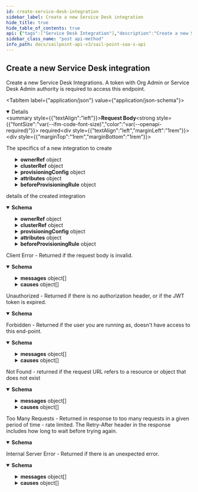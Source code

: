 ```yaml
---
id: create-service-desk-integration
sidebar_label: Create a new Service Desk integration
hide_title: true
hide_table_of_contents: true
api: {"tags":["Service Desk Integration"],"description":"Create a new Service Desk Integrations.  A token with Org Admin or Service Desk Admin authority is required to access this endpoint.","operationId":"createServiceDeskIntegration","requestBody":{"description":"The specifics of a new integration to create","content":{"application/json":{"schema":{"allOf":[{"type":"object","required":["name"],"properties":{"id":{"description":"System-generated unique ID of the Object","type":"string","example":"id12345","readOnly":true},"name":{"description":"Name of the Object","type":"string","example":"aName"},"created":{"description":"Creation date of the Object","type":"string","example":"2015-05-28T14:07:17Z","format":"date-time","readOnly":true},"modified":{"description":"Last modification date of the Object","type":"string","example":"2015-05-28T14:07:17Z","format":"date-time","readOnly":true}}},{"type":"object","description":"Specification of a Service Desk integration","required":["description","type","attributes"],"properties":{"description":{"description":"Description of the Service Desk integration","type":"string","example":"A very nice Service Desk integration"},"type":{"description":"Type of the Service Desk integration","type":"string","default":"ServiceNowSDIM"},"ownerRef":{"type":"object","properties":{"type":{"description":"DTO type","type":"string","enum":["ACCOUNT_CORRELATION_CONFIG","ACCESS_PROFILE","ACCESS_REQUEST_APPROVAL","ACCOUNT","APPLICATION","CAMPAIGN","CAMPAIGN_FILTER","CERTIFICATION","CLUSTER","CONNECTOR_SCHEMA","ENTITLEMENT","GOVERNANCE_GROUP","IDENTITY","IDENTITY_PROFILE","IDENTITY_REQUEST","LIFECYCLE_STATE","PASSWORD_POLICY","ROLE","RULE","SOD_POLICY","SOURCE","TAG_CATEGORY","TASK_RESULT","REPORT_RESULT","SOD_VIOLATION","ACCOUNT_ACTIVITY"],"example":"IDENTITY"},"id":{"type":"string","description":"ID of the object to which this reference applies","example":"2c91808568c529c60168cca6f90c1313"},"name":{"type":"string","description":"Human-readable display name of the object to which this reference applies","example":"William Wilson"}},"description":"Reference to the identity that is the owner of this Service Desk integration","default":{"type":"IDENTITY"}},"clusterRef":{"type":"object","properties":{"type":{"description":"DTO type","type":"string","enum":["ACCOUNT_CORRELATION_CONFIG","ACCESS_PROFILE","ACCESS_REQUEST_APPROVAL","ACCOUNT","APPLICATION","CAMPAIGN","CAMPAIGN_FILTER","CERTIFICATION","CLUSTER","CONNECTOR_SCHEMA","ENTITLEMENT","GOVERNANCE_GROUP","IDENTITY","IDENTITY_PROFILE","IDENTITY_REQUEST","LIFECYCLE_STATE","PASSWORD_POLICY","ROLE","RULE","SOD_POLICY","SOURCE","TAG_CATEGORY","TASK_RESULT","REPORT_RESULT","SOD_VIOLATION","ACCOUNT_ACTIVITY"],"example":"IDENTITY"},"id":{"type":"string","description":"ID of the object to which this reference applies","example":"2c91808568c529c60168cca6f90c1313"},"name":{"type":"string","description":"Human-readable display name of the object to which this reference applies","example":"William Wilson"}},"description":"Reference to the source cluster for this Service Desk integration","default":{"type":"CLUSTER"}},"cluster":{"description":"ID of the cluster for the Service Desk integration (replaced by clusterRef, retained for backward compatibility)","type":"string","example":"xyzzy999","deprecated":true},"managedSources":{"description":"Source IDs for the Service Desk integration (replaced by provisioningConfig.managedSResourceRefs, but retained here for backward compatibility)","type":"array","items":{"type":"string"},"deprecated":true},"provisioningConfig":{"description":"The 'provisioningConfig' property specifies the configuration used to provision integrations.","type":"object","properties":{"universalManager":{"description":"Specifies whether this configuration is used to manage provisioning requests for all sources from the org.  If true, no managedResourceRefs are allowed.","type":"boolean","readOnly":true},"managedResourceRefs":{"description":"References to sources for the Service Desk integration template.  May only be specified if universalManager is false.","type":"array","items":{"type":"object","properties":{"type":{"description":"DTO type","type":"string","enum":["ACCOUNT_CORRELATION_CONFIG","ACCESS_PROFILE","ACCESS_REQUEST_APPROVAL","ACCOUNT","APPLICATION","CAMPAIGN","CAMPAIGN_FILTER","CERTIFICATION","CLUSTER","CONNECTOR_SCHEMA","ENTITLEMENT","GOVERNANCE_GROUP","IDENTITY","IDENTITY_PROFILE","IDENTITY_REQUEST","LIFECYCLE_STATE","PASSWORD_POLICY","ROLE","RULE","SOD_POLICY","SOURCE","TAG_CATEGORY","TASK_RESULT","REPORT_RESULT","SOD_VIOLATION","ACCOUNT_ACTIVITY"],"example":"IDENTITY"},"id":{"type":"string","description":"ID of the object to which this reference applies","example":"2c91808568c529c60168cca6f90c1313"},"name":{"type":"string","description":"Human-readable display name of the object to which this reference applies","example":"William Wilson"}},"default":{"type":"SOURCE"}}},"planInitializerScript":{"description":"This is a reference to a plan initializer script.","type":"object","properties":{"source":{"description":"This is a Rule that allows provisioning instruction changes.","type":"string"}}}}},"attributes":{"description":"Attributes of the Service Desk integration.  Validation constraints enforced by the implementation.","type":"object","additionalProperties":true},"beforeProvisioningRule":{"type":"object","properties":{"type":{"description":"DTO type","type":"string","enum":["ACCOUNT_CORRELATION_CONFIG","ACCESS_PROFILE","ACCESS_REQUEST_APPROVAL","ACCOUNT","APPLICATION","CAMPAIGN","CAMPAIGN_FILTER","CERTIFICATION","CLUSTER","CONNECTOR_SCHEMA","ENTITLEMENT","GOVERNANCE_GROUP","IDENTITY","IDENTITY_PROFILE","IDENTITY_REQUEST","LIFECYCLE_STATE","PASSWORD_POLICY","ROLE","RULE","SOD_POLICY","SOURCE","TAG_CATEGORY","TASK_RESULT","REPORT_RESULT","SOD_VIOLATION","ACCOUNT_ACTIVITY"],"example":"IDENTITY"},"id":{"type":"string","description":"ID of the object to which this reference applies","example":"2c91808568c529c60168cca6f90c1313"},"name":{"type":"string","description":"Human-readable display name of the object to which this reference applies","example":"William Wilson"}},"description":"Reference to beforeProvisioningRule for this Service Desk integration","default":{"type":"RULE"}}}}]}}},"required":true},"responses":{"200":{"description":"details of the created integration","content":{"application/json":{"schema":{"allOf":[{"type":"object","required":["name"],"properties":{"id":{"description":"System-generated unique ID of the Object","type":"string","example":"id12345","readOnly":true},"name":{"description":"Name of the Object","type":"string","example":"aName"},"created":{"description":"Creation date of the Object","type":"string","example":"2015-05-28T14:07:17Z","format":"date-time","readOnly":true},"modified":{"description":"Last modification date of the Object","type":"string","example":"2015-05-28T14:07:17Z","format":"date-time","readOnly":true}}},{"type":"object","description":"Specification of a Service Desk integration","required":["description","type","attributes"],"properties":{"description":{"description":"Description of the Service Desk integration","type":"string","example":"A very nice Service Desk integration"},"type":{"description":"Type of the Service Desk integration","type":"string","default":"ServiceNowSDIM"},"ownerRef":{"type":"object","properties":{"type":{"description":"DTO type","type":"string","enum":["ACCOUNT_CORRELATION_CONFIG","ACCESS_PROFILE","ACCESS_REQUEST_APPROVAL","ACCOUNT","APPLICATION","CAMPAIGN","CAMPAIGN_FILTER","CERTIFICATION","CLUSTER","CONNECTOR_SCHEMA","ENTITLEMENT","GOVERNANCE_GROUP","IDENTITY","IDENTITY_PROFILE","IDENTITY_REQUEST","LIFECYCLE_STATE","PASSWORD_POLICY","ROLE","RULE","SOD_POLICY","SOURCE","TAG_CATEGORY","TASK_RESULT","REPORT_RESULT","SOD_VIOLATION","ACCOUNT_ACTIVITY"],"example":"IDENTITY"},"id":{"type":"string","description":"ID of the object to which this reference applies","example":"2c91808568c529c60168cca6f90c1313"},"name":{"type":"string","description":"Human-readable display name of the object to which this reference applies","example":"William Wilson"}},"description":"Reference to the identity that is the owner of this Service Desk integration","default":{"type":"IDENTITY"}},"clusterRef":{"type":"object","properties":{"type":{"description":"DTO type","type":"string","enum":["ACCOUNT_CORRELATION_CONFIG","ACCESS_PROFILE","ACCESS_REQUEST_APPROVAL","ACCOUNT","APPLICATION","CAMPAIGN","CAMPAIGN_FILTER","CERTIFICATION","CLUSTER","CONNECTOR_SCHEMA","ENTITLEMENT","GOVERNANCE_GROUP","IDENTITY","IDENTITY_PROFILE","IDENTITY_REQUEST","LIFECYCLE_STATE","PASSWORD_POLICY","ROLE","RULE","SOD_POLICY","SOURCE","TAG_CATEGORY","TASK_RESULT","REPORT_RESULT","SOD_VIOLATION","ACCOUNT_ACTIVITY"],"example":"IDENTITY"},"id":{"type":"string","description":"ID of the object to which this reference applies","example":"2c91808568c529c60168cca6f90c1313"},"name":{"type":"string","description":"Human-readable display name of the object to which this reference applies","example":"William Wilson"}},"description":"Reference to the source cluster for this Service Desk integration","default":{"type":"CLUSTER"}},"cluster":{"description":"ID of the cluster for the Service Desk integration (replaced by clusterRef, retained for backward compatibility)","type":"string","example":"xyzzy999","deprecated":true},"managedSources":{"description":"Source IDs for the Service Desk integration (replaced by provisioningConfig.managedSResourceRefs, but retained here for backward compatibility)","type":"array","items":{"type":"string"},"deprecated":true},"provisioningConfig":{"description":"The 'provisioningConfig' property specifies the configuration used to provision integrations.","type":"object","properties":{"universalManager":{"description":"Specifies whether this configuration is used to manage provisioning requests for all sources from the org.  If true, no managedResourceRefs are allowed.","type":"boolean","readOnly":true},"managedResourceRefs":{"description":"References to sources for the Service Desk integration template.  May only be specified if universalManager is false.","type":"array","items":{"type":"object","properties":{"type":{"description":"DTO type","type":"string","enum":["ACCOUNT_CORRELATION_CONFIG","ACCESS_PROFILE","ACCESS_REQUEST_APPROVAL","ACCOUNT","APPLICATION","CAMPAIGN","CAMPAIGN_FILTER","CERTIFICATION","CLUSTER","CONNECTOR_SCHEMA","ENTITLEMENT","GOVERNANCE_GROUP","IDENTITY","IDENTITY_PROFILE","IDENTITY_REQUEST","LIFECYCLE_STATE","PASSWORD_POLICY","ROLE","RULE","SOD_POLICY","SOURCE","TAG_CATEGORY","TASK_RESULT","REPORT_RESULT","SOD_VIOLATION","ACCOUNT_ACTIVITY"],"example":"IDENTITY"},"id":{"type":"string","description":"ID of the object to which this reference applies","example":"2c91808568c529c60168cca6f90c1313"},"name":{"type":"string","description":"Human-readable display name of the object to which this reference applies","example":"William Wilson"}},"default":{"type":"SOURCE"}}},"planInitializerScript":{"description":"This is a reference to a plan initializer script.","type":"object","properties":{"source":{"description":"This is a Rule that allows provisioning instruction changes.","type":"string"}}}}},"attributes":{"description":"Attributes of the Service Desk integration.  Validation constraints enforced by the implementation.","type":"object","additionalProperties":true},"beforeProvisioningRule":{"type":"object","properties":{"type":{"description":"DTO type","type":"string","enum":["ACCOUNT_CORRELATION_CONFIG","ACCESS_PROFILE","ACCESS_REQUEST_APPROVAL","ACCOUNT","APPLICATION","CAMPAIGN","CAMPAIGN_FILTER","CERTIFICATION","CLUSTER","CONNECTOR_SCHEMA","ENTITLEMENT","GOVERNANCE_GROUP","IDENTITY","IDENTITY_PROFILE","IDENTITY_REQUEST","LIFECYCLE_STATE","PASSWORD_POLICY","ROLE","RULE","SOD_POLICY","SOURCE","TAG_CATEGORY","TASK_RESULT","REPORT_RESULT","SOD_VIOLATION","ACCOUNT_ACTIVITY"],"example":"IDENTITY"},"id":{"type":"string","description":"ID of the object to which this reference applies","example":"2c91808568c529c60168cca6f90c1313"},"name":{"type":"string","description":"Human-readable display name of the object to which this reference applies","example":"William Wilson"}},"description":"Reference to beforeProvisioningRule for this Service Desk integration","default":{"type":"RULE"}}}}]}}}},"400":{"description":"Client Error - Returned if the request body is invalid.","content":{"application/json":{"schema":{"type":"object","properties":{"detailCode":{"type":"string","description":"Fine-grained error code providing more detail of the error.","example":"400.1 Bad Request Content"},"trackingId":{"type":"string","description":"Unique tracking id for the error.","example":"e7eab60924f64aa284175b9fa3309599"},"messages":{"type":"array","description":"Generic localized reason for error","items":{"type":"object","properties":{"locale":{"type":"string","description":"The locale for the message text, a BCP 47 language tag.","example":"en-US"},"localeOrigin":{"type":"string","enum":["DEFAULT","REQUEST"],"description":"An indicator of how the locale was selected. *DEFAULT* means the locale is the system default. *REQUEST* means the locale was selected from the request context (i.e., best match based on the *Accept-Language* header). Additional values may be added in the future without notice.","example":"DEFAULT"},"text":{"type":"string","description":"Actual text of the error message in the indicated locale.","example":"The request was syntactically correct but its content is semantically invalid."}}}},"causes":{"type":"array","description":"Plain-text descriptive reasons to provide additional detail to the text provided in the messages field","items":{"type":"object","properties":{"locale":{"type":"string","description":"The locale for the message text, a BCP 47 language tag.","example":"en-US"},"localeOrigin":{"type":"string","enum":["DEFAULT","REQUEST"],"description":"An indicator of how the locale was selected. *DEFAULT* means the locale is the system default. *REQUEST* means the locale was selected from the request context (i.e., best match based on the *Accept-Language* header). Additional values may be added in the future without notice.","example":"DEFAULT"},"text":{"type":"string","description":"Actual text of the error message in the indicated locale.","example":"The request was syntactically correct but its content is semantically invalid."}}}}}}}}},"401":{"description":"Unauthorized - Returned if there is no authorization header, or if the JWT token is expired.","content":{"application/json":{"schema":{"type":"object","properties":{"error":{"description":"A message describing the error","example":"JWT validation failed: JWT is expired"}}}}}},"403":{"description":"Forbidden - Returned if the user you are running as, doesn't have access to this end-point.","content":{"application/json":{"schema":{"type":"object","properties":{"detailCode":{"type":"string","description":"Fine-grained error code providing more detail of the error.","example":"400.1 Bad Request Content"},"trackingId":{"type":"string","description":"Unique tracking id for the error.","example":"e7eab60924f64aa284175b9fa3309599"},"messages":{"type":"array","description":"Generic localized reason for error","items":{"type":"object","properties":{"locale":{"type":"string","description":"The locale for the message text, a BCP 47 language tag.","example":"en-US"},"localeOrigin":{"type":"string","enum":["DEFAULT","REQUEST"],"description":"An indicator of how the locale was selected. *DEFAULT* means the locale is the system default. *REQUEST* means the locale was selected from the request context (i.e., best match based on the *Accept-Language* header). Additional values may be added in the future without notice.","example":"DEFAULT"},"text":{"type":"string","description":"Actual text of the error message in the indicated locale.","example":"The request was syntactically correct but its content is semantically invalid."}}}},"causes":{"type":"array","description":"Plain-text descriptive reasons to provide additional detail to the text provided in the messages field","items":{"type":"object","properties":{"locale":{"type":"string","description":"The locale for the message text, a BCP 47 language tag.","example":"en-US"},"localeOrigin":{"type":"string","enum":["DEFAULT","REQUEST"],"description":"An indicator of how the locale was selected. *DEFAULT* means the locale is the system default. *REQUEST* means the locale was selected from the request context (i.e., best match based on the *Accept-Language* header). Additional values may be added in the future without notice.","example":"DEFAULT"},"text":{"type":"string","description":"Actual text of the error message in the indicated locale.","example":"The request was syntactically correct but its content is semantically invalid."}}}}}},"examples":{"403":{"summary":"An example of a 403 response object","value":{"detailCode":"403 Forbidden","trackingId":"b21b1f7ce4da4d639f2c62a57171b427","messages":[{"locale":"en-US","localeOrigin":"DEFAULT","text":"The server understood the request but refuses to authorize it."}]}}}}}},"404":{"description":"Not Found - returned if the request URL refers to a resource or object that does not exist","content":{"application/json":{"schema":{"type":"object","properties":{"detailCode":{"type":"string","description":"Fine-grained error code providing more detail of the error.","example":"400.1 Bad Request Content"},"trackingId":{"type":"string","description":"Unique tracking id for the error.","example":"e7eab60924f64aa284175b9fa3309599"},"messages":{"type":"array","description":"Generic localized reason for error","items":{"type":"object","properties":{"locale":{"type":"string","description":"The locale for the message text, a BCP 47 language tag.","example":"en-US"},"localeOrigin":{"type":"string","enum":["DEFAULT","REQUEST"],"description":"An indicator of how the locale was selected. *DEFAULT* means the locale is the system default. *REQUEST* means the locale was selected from the request context (i.e., best match based on the *Accept-Language* header). Additional values may be added in the future without notice.","example":"DEFAULT"},"text":{"type":"string","description":"Actual text of the error message in the indicated locale.","example":"The request was syntactically correct but its content is semantically invalid."}}}},"causes":{"type":"array","description":"Plain-text descriptive reasons to provide additional detail to the text provided in the messages field","items":{"type":"object","properties":{"locale":{"type":"string","description":"The locale for the message text, a BCP 47 language tag.","example":"en-US"},"localeOrigin":{"type":"string","enum":["DEFAULT","REQUEST"],"description":"An indicator of how the locale was selected. *DEFAULT* means the locale is the system default. *REQUEST* means the locale was selected from the request context (i.e., best match based on the *Accept-Language* header). Additional values may be added in the future without notice.","example":"DEFAULT"},"text":{"type":"string","description":"Actual text of the error message in the indicated locale.","example":"The request was syntactically correct but its content is semantically invalid."}}}}}},"examples":{"404":{"summary":"An example of a 404 response object","value":{"detailCode":"404 Not found","trackingId":"b21b1f7ce4da4d639f2c62a57171b427","messages":[{"locale":"en-US","localeOrigin":"DEFAULT","text":"The server did not find a current representation for the target resource."}]}}}}}},"429":{"description":"Too Many Requests - Returned in response to too many requests in a given period of time - rate limited. The Retry-After header in the response includes how long to wait before trying again.","content":{"application/json":{"schema":{"type":"object","properties":{"message":{"description":"A message describing the error","example":" Rate Limit Exceeded "}}}}}},"500":{"description":"Internal Server Error - Returned if there is an unexpected error.","content":{"application/json":{"schema":{"type":"object","properties":{"detailCode":{"type":"string","description":"Fine-grained error code providing more detail of the error.","example":"400.1 Bad Request Content"},"trackingId":{"type":"string","description":"Unique tracking id for the error.","example":"e7eab60924f64aa284175b9fa3309599"},"messages":{"type":"array","description":"Generic localized reason for error","items":{"type":"object","properties":{"locale":{"type":"string","description":"The locale for the message text, a BCP 47 language tag.","example":"en-US"},"localeOrigin":{"type":"string","enum":["DEFAULT","REQUEST"],"description":"An indicator of how the locale was selected. *DEFAULT* means the locale is the system default. *REQUEST* means the locale was selected from the request context (i.e., best match based on the *Accept-Language* header). Additional values may be added in the future without notice.","example":"DEFAULT"},"text":{"type":"string","description":"Actual text of the error message in the indicated locale.","example":"The request was syntactically correct but its content is semantically invalid."}}}},"causes":{"type":"array","description":"Plain-text descriptive reasons to provide additional detail to the text provided in the messages field","items":{"type":"object","properties":{"locale":{"type":"string","description":"The locale for the message text, a BCP 47 language tag.","example":"en-US"},"localeOrigin":{"type":"string","enum":["DEFAULT","REQUEST"],"description":"An indicator of how the locale was selected. *DEFAULT* means the locale is the system default. *REQUEST* means the locale was selected from the request context (i.e., best match based on the *Accept-Language* header). Additional values may be added in the future without notice.","example":"DEFAULT"},"text":{"type":"string","description":"Actual text of the error message in the indicated locale.","example":"The request was syntactically correct but its content is semantically invalid."}}}}}},"examples":{"500":{"summary":"An example of a 500 response object","value":{"detailCode":"500.0 Internal Fault","trackingId":"b21b1f7ce4da4d639f2c62a57171b427","messages":[{"locale":"en-US","localeOrigin":"DEFAULT","text":"An internal fault occurred."}]}}}}}}},"security":[{"bearerAuth":["idn:service-desk-admin:write","idn:service-desk-integration:write"]}],"method":"post","path":"/service-desk-integrations","servers":[{"url":"https://{tenant}.api.identitynow.com/v3","description":"This is the production API server.","variables":{"tenant":{"default":"sailpoint","description":"This is the name of your tenant, typically your company's name."}}}],"securitySchemes":{"oauth2":{"type":"oauth2","description":"OAuth2 Bearer token (JWT). See [IdentityNow REST API Authentication](https://developer.sailpoint.com/docs/authentication.html) for more information.\n- Directions for generating a [personal access token](https://developer.sailpoint.com/docs/authentication.html#personal-access-tokens)\n- Directions using [client credentials flow](https://developer.sailpoint.com/docs/authentication.html#client-credentials-grant-flow)\n- Directions for using [authorization code flow](https://developer.sailpoint.com/docs/authentication.html#authorization-code-grant-flow)\n\nWhich authentication method should I choose?  See our [guide](https://developer.sailpoint.com/docs/authentication.html#which-oauth-2-0-grant-flow-should-i-use)\n\nLearn more about how to find your `tokenUrl` and `authorizationUrl` [in our docs](https://developer.sailpoint.com/docs/authentication.html#finding-your-tenant-s-oauth-details)\n","flows":{"clientCredentials":{"tokenUrl":"https://tenant.api.identitynow.com/oauth/token","scopes":{"sp:scopes:default":"default scope","sp:scopes:all":"access to all scopes"}},"authorizationCode":{"authorizationUrl":"https://tenant.identitynow.com/oauth/authorize","tokenUrl":"https://tenant.api.identitynow.com/oauth/token","scopes":{"sp:scopes:default":"default scope","sp:scopes:all":"access to all scopes"}}}}},"jsonRequestBodyExample":{"name":"aName","description":"A very nice Service Desk integration","type":"ServiceNowSDIM","ownerRef":{"type":"IDENTITY","id":"2c91808568c529c60168cca6f90c1313","name":"William Wilson"},"clusterRef":{"type":"IDENTITY","id":"2c91808568c529c60168cca6f90c1313","name":"William Wilson"},"provisioningConfig":{"managedResourceRefs":[{"type":"IDENTITY","id":"2c91808568c529c60168cca6f90c1313","name":"William Wilson"}],"planInitializerScript":{"source":"string"}},"attributes":{},"beforeProvisioningRule":{"type":"IDENTITY","id":"2c91808568c529c60168cca6f90c1313","name":"William Wilson"}},"info":{"contact":{"email":"developers@sailpoint.com","name":"Developer Relations","url":"https://developer.sailpoint.com/discuss"},"description":"These are the public APIs for SailPoint's SaaS services. We encourage you to join the SailPoint Developer Community forum at https://developer.sailpoint.com/discuss to connect with other developers using our APIs.","title":"SailPoint - SaaS API","version":"3.0.0"},"postman":{"name":"Create a new Service Desk integration","description":{"content":"Create a new Service Desk Integrations.  A token with Org Admin or Service Desk Admin authority is required to access this endpoint.","type":"text/plain"},"url":{"path":["service-desk-integrations"],"host":["{{baseUrl}}"],"query":[],"variable":[]},"header":[{"key":"Content-Type","value":"application/json"},{"key":"Accept","value":"application/json"}],"method":"POST","body":{"mode":"raw","raw":"\"\"","options":{"raw":{"language":"json"}}}}}
sidebar_class_name: "post api-method"
info_path: docs/sailpoint-api-v3/sail-point-saa-s-api
---
```



## Create a new Service Desk integration



Create a new Service Desk Integrations.  A token with Org Admin or Service Desk Admin authority is required to access this endpoint.

<MimeTabs><TabItem label={"application/json"} value={"application/json-schema"}><details style={{}} data-collapsed={false} open={true}><summary style={{"textAlign":"left"}}><strong>Request Body</strong><strong style={{"fontSize":"var(--ifm-code-font-size)","color":"var(--openapi-required)"}}> required</strong></summary><div style={{"textAlign":"left","marginLeft":"1rem"}}><div style={{"marginTop":"1rem","marginBottom":"1rem"}}>

The specifics of a new integration to create

</div></div><ul style={{"marginLeft":"1rem"}}><SchemaItem collapsible={false} name={"name"} required={true} schemaDescription={"Name of the Object"} schemaName={"string"} qualifierMessage={undefined} defaultValue={undefined}></SchemaItem><SchemaItem collapsible={false} name={"description"} required={true} schemaDescription={"Description of the Service Desk integration"} schemaName={"string"} qualifierMessage={undefined} defaultValue={undefined}></SchemaItem><SchemaItem collapsible={false} name={"type"} required={true} schemaDescription={"Type of the Service Desk integration"} schemaName={"string"} qualifierMessage={undefined} defaultValue={"ServiceNowSDIM"}></SchemaItem><SchemaItem collapsible={true} className={"schemaItem"}><details style={{}}><summary style={{}}><strong>ownerRef</strong><span style={{"opacity":"0.6"}}> object</span></summary><div style={{"marginLeft":"1rem"}}><div style={{"marginTop":".5rem","marginBottom":".5rem"}}>

Reference to the identity that is the owner of this Service Desk integration

</div><SchemaItem collapsible={false} name={"type"} required={false} schemaDescription={"DTO type"} schemaName={"string"} qualifierMessage={"**Possible values:** [`ACCOUNT_CORRELATION_CONFIG`, `ACCESS_PROFILE`, `ACCESS_REQUEST_APPROVAL`, `ACCOUNT`, `APPLICATION`, `CAMPAIGN`, `CAMPAIGN_FILTER`, `CERTIFICATION`, `CLUSTER`, `CONNECTOR_SCHEMA`, `ENTITLEMENT`, `GOVERNANCE_GROUP`, `IDENTITY`, `IDENTITY_PROFILE`, `IDENTITY_REQUEST`, `LIFECYCLE_STATE`, `PASSWORD_POLICY`, `ROLE`, `RULE`, `SOD_POLICY`, `SOURCE`, `TAG_CATEGORY`, `TASK_RESULT`, `REPORT_RESULT`, `SOD_VIOLATION`, `ACCOUNT_ACTIVITY`]"} defaultValue={undefined}></SchemaItem><SchemaItem collapsible={false} name={"id"} required={false} schemaDescription={"ID of the object to which this reference applies"} schemaName={"string"} qualifierMessage={undefined} defaultValue={undefined}></SchemaItem><SchemaItem collapsible={false} name={"name"} required={false} schemaDescription={"Human-readable display name of the object to which this reference applies"} schemaName={"string"} qualifierMessage={undefined} defaultValue={undefined}></SchemaItem></div></details></SchemaItem><SchemaItem collapsible={true} className={"schemaItem"}><details style={{}}><summary style={{}}><strong>clusterRef</strong><span style={{"opacity":"0.6"}}> object</span></summary><div style={{"marginLeft":"1rem"}}><div style={{"marginTop":".5rem","marginBottom":".5rem"}}>

Reference to the source cluster for this Service Desk integration

</div><SchemaItem collapsible={false} name={"type"} required={false} schemaDescription={"DTO type"} schemaName={"string"} qualifierMessage={"**Possible values:** [`ACCOUNT_CORRELATION_CONFIG`, `ACCESS_PROFILE`, `ACCESS_REQUEST_APPROVAL`, `ACCOUNT`, `APPLICATION`, `CAMPAIGN`, `CAMPAIGN_FILTER`, `CERTIFICATION`, `CLUSTER`, `CONNECTOR_SCHEMA`, `ENTITLEMENT`, `GOVERNANCE_GROUP`, `IDENTITY`, `IDENTITY_PROFILE`, `IDENTITY_REQUEST`, `LIFECYCLE_STATE`, `PASSWORD_POLICY`, `ROLE`, `RULE`, `SOD_POLICY`, `SOURCE`, `TAG_CATEGORY`, `TASK_RESULT`, `REPORT_RESULT`, `SOD_VIOLATION`, `ACCOUNT_ACTIVITY`]"} defaultValue={undefined}></SchemaItem><SchemaItem collapsible={false} name={"id"} required={false} schemaDescription={"ID of the object to which this reference applies"} schemaName={"string"} qualifierMessage={undefined} defaultValue={undefined}></SchemaItem><SchemaItem collapsible={false} name={"name"} required={false} schemaDescription={"Human-readable display name of the object to which this reference applies"} schemaName={"string"} qualifierMessage={undefined} defaultValue={undefined}></SchemaItem></div></details></SchemaItem><SchemaItem collapsible={false} name={"cluster"} required={false} schemaDescription={"ID of the cluster for the Service Desk integration (replaced by clusterRef, retained for backward compatibility)"} schemaName={"string"} qualifierMessage={undefined} defaultValue={undefined}></SchemaItem><SchemaItem collapsible={false} name={"managedSources"} required={false} schemaDescription={"Source IDs for the Service Desk integration (replaced by provisioningConfig.managedSResourceRefs, but retained here for backward compatibility)"} schemaName={"string[]"} qualifierMessage={undefined} defaultValue={undefined}></SchemaItem><SchemaItem collapsible={true} className={"schemaItem"}><details style={{}}><summary style={{}}><strong>provisioningConfig</strong><span style={{"opacity":"0.6"}}> object</span></summary><div style={{"marginLeft":"1rem"}}><div style={{"marginTop":".5rem","marginBottom":".5rem"}}>

The 'provisioningConfig' property specifies the configuration used to provision integrations.

</div><SchemaItem collapsible={true} className={"schemaItem"}><details style={{}}><summary style={{}}><strong>managedResourceRefs</strong><span style={{"opacity":"0.6"}}> object[]</span></summary><div style={{"marginLeft":"1rem"}}><div style={{"marginTop":".5rem","marginBottom":".5rem"}}>

References to sources for the Service Desk integration template.  May only be specified if universalManager is false.

</div><SchemaItem collapsible={false} name={"type"} required={false} schemaDescription={"DTO type"} schemaName={"string"} qualifierMessage={"**Possible values:** [`ACCOUNT_CORRELATION_CONFIG`, `ACCESS_PROFILE`, `ACCESS_REQUEST_APPROVAL`, `ACCOUNT`, `APPLICATION`, `CAMPAIGN`, `CAMPAIGN_FILTER`, `CERTIFICATION`, `CLUSTER`, `CONNECTOR_SCHEMA`, `ENTITLEMENT`, `GOVERNANCE_GROUP`, `IDENTITY`, `IDENTITY_PROFILE`, `IDENTITY_REQUEST`, `LIFECYCLE_STATE`, `PASSWORD_POLICY`, `ROLE`, `RULE`, `SOD_POLICY`, `SOURCE`, `TAG_CATEGORY`, `TASK_RESULT`, `REPORT_RESULT`, `SOD_VIOLATION`, `ACCOUNT_ACTIVITY`]"} defaultValue={undefined}></SchemaItem><SchemaItem collapsible={false} name={"id"} required={false} schemaDescription={"ID of the object to which this reference applies"} schemaName={"string"} qualifierMessage={undefined} defaultValue={undefined}></SchemaItem><SchemaItem collapsible={false} name={"name"} required={false} schemaDescription={"Human-readable display name of the object to which this reference applies"} schemaName={"string"} qualifierMessage={undefined} defaultValue={undefined}></SchemaItem></div></details></SchemaItem><SchemaItem collapsible={true} className={"schemaItem"}><details style={{}}><summary style={{}}><strong>planInitializerScript</strong><span style={{"opacity":"0.6"}}> object</span></summary><div style={{"marginLeft":"1rem"}}><div style={{"marginTop":".5rem","marginBottom":".5rem"}}>

This is a reference to a plan initializer script.

</div><SchemaItem collapsible={false} name={"source"} required={false} schemaDescription={"This is a Rule that allows provisioning instruction changes."} schemaName={"string"} qualifierMessage={undefined} defaultValue={undefined}></SchemaItem></div></details></SchemaItem></div></details></SchemaItem><SchemaItem collapsible={true} className={"schemaItem"}><details style={{}}><summary style={{}}><strong>attributes</strong><span style={{"opacity":"0.6"}}> object</span></summary><div style={{"marginLeft":"1rem"}}><div style={{"marginTop":".5rem","marginBottom":".5rem"}}>

Attributes of the Service Desk integration.  Validation constraints enforced by the implementation.

</div></div></details></SchemaItem><SchemaItem collapsible={true} className={"schemaItem"}><details style={{}}><summary style={{}}><strong>beforeProvisioningRule</strong><span style={{"opacity":"0.6"}}> object</span></summary><div style={{"marginLeft":"1rem"}}><div style={{"marginTop":".5rem","marginBottom":".5rem"}}>

Reference to beforeProvisioningRule for this Service Desk integration

</div><SchemaItem collapsible={false} name={"type"} required={false} schemaDescription={"DTO type"} schemaName={"string"} qualifierMessage={"**Possible values:** [`ACCOUNT_CORRELATION_CONFIG`, `ACCESS_PROFILE`, `ACCESS_REQUEST_APPROVAL`, `ACCOUNT`, `APPLICATION`, `CAMPAIGN`, `CAMPAIGN_FILTER`, `CERTIFICATION`, `CLUSTER`, `CONNECTOR_SCHEMA`, `ENTITLEMENT`, `GOVERNANCE_GROUP`, `IDENTITY`, `IDENTITY_PROFILE`, `IDENTITY_REQUEST`, `LIFECYCLE_STATE`, `PASSWORD_POLICY`, `ROLE`, `RULE`, `SOD_POLICY`, `SOURCE`, `TAG_CATEGORY`, `TASK_RESULT`, `REPORT_RESULT`, `SOD_VIOLATION`, `ACCOUNT_ACTIVITY`]"} defaultValue={undefined}></SchemaItem><SchemaItem collapsible={false} name={"id"} required={false} schemaDescription={"ID of the object to which this reference applies"} schemaName={"string"} qualifierMessage={undefined} defaultValue={undefined}></SchemaItem><SchemaItem collapsible={false} name={"name"} required={false} schemaDescription={"Human-readable display name of the object to which this reference applies"} schemaName={"string"} qualifierMessage={undefined} defaultValue={undefined}></SchemaItem></div></details></SchemaItem></ul></details></TabItem></MimeTabs><div><ApiTabs><TabItem label={"200"} value={"200"}><div>

details of the created integration

</div><div><MimeTabs groupId={"mime-type"}><TabItem label={"application/json"} value={"application/json"}><SchemaTabs groupId={"schema-tabs"}><TabTtem label={"Schema"} value={"Schema"}><details style={{}} data-collapsed={false} open={true}><summary style={{"textAlign":"left"}}><strong>Schema</strong></summary><div style={{"textAlign":"left","marginLeft":"1rem"}}></div><ul style={{"marginLeft":"1rem"}}><SchemaItem collapsible={false} name={"id"} required={false} schemaDescription={"System-generated unique ID of the Object"} schemaName={"string"} qualifierMessage={undefined} defaultValue={undefined}></SchemaItem><SchemaItem collapsible={false} name={"name"} required={false} schemaDescription={"Name of the Object"} schemaName={"string"} qualifierMessage={undefined} defaultValue={undefined}></SchemaItem><SchemaItem collapsible={false} name={"created"} required={false} schemaDescription={"Creation date of the Object"} schemaName={"date-time"} qualifierMessage={undefined} defaultValue={undefined}></SchemaItem><SchemaItem collapsible={false} name={"modified"} required={false} schemaDescription={"Last modification date of the Object"} schemaName={"date-time"} qualifierMessage={undefined} defaultValue={undefined}></SchemaItem><SchemaItem collapsible={false} name={"description"} required={false} schemaDescription={"Description of the Service Desk integration"} schemaName={"string"} qualifierMessage={undefined} defaultValue={undefined}></SchemaItem><SchemaItem collapsible={false} name={"type"} required={false} schemaDescription={"Type of the Service Desk integration"} schemaName={"string"} qualifierMessage={undefined} defaultValue={"ServiceNowSDIM"}></SchemaItem><SchemaItem collapsible={true} className={"schemaItem"}><details style={{}}><summary style={{}}><strong>ownerRef</strong><span style={{"opacity":"0.6"}}> object</span></summary><div style={{"marginLeft":"1rem"}}><div style={{"marginTop":".5rem","marginBottom":".5rem"}}>

Reference to the identity that is the owner of this Service Desk integration

</div><SchemaItem collapsible={false} name={"type"} required={false} schemaDescription={"DTO type"} schemaName={"string"} qualifierMessage={"**Possible values:** [`ACCOUNT_CORRELATION_CONFIG`, `ACCESS_PROFILE`, `ACCESS_REQUEST_APPROVAL`, `ACCOUNT`, `APPLICATION`, `CAMPAIGN`, `CAMPAIGN_FILTER`, `CERTIFICATION`, `CLUSTER`, `CONNECTOR_SCHEMA`, `ENTITLEMENT`, `GOVERNANCE_GROUP`, `IDENTITY`, `IDENTITY_PROFILE`, `IDENTITY_REQUEST`, `LIFECYCLE_STATE`, `PASSWORD_POLICY`, `ROLE`, `RULE`, `SOD_POLICY`, `SOURCE`, `TAG_CATEGORY`, `TASK_RESULT`, `REPORT_RESULT`, `SOD_VIOLATION`, `ACCOUNT_ACTIVITY`]"} defaultValue={undefined}></SchemaItem><SchemaItem collapsible={false} name={"id"} required={false} schemaDescription={"ID of the object to which this reference applies"} schemaName={"string"} qualifierMessage={undefined} defaultValue={undefined}></SchemaItem><SchemaItem collapsible={false} name={"name"} required={false} schemaDescription={"Human-readable display name of the object to which this reference applies"} schemaName={"string"} qualifierMessage={undefined} defaultValue={undefined}></SchemaItem></div></details></SchemaItem><SchemaItem collapsible={true} className={"schemaItem"}><details style={{}}><summary style={{}}><strong>clusterRef</strong><span style={{"opacity":"0.6"}}> object</span></summary><div style={{"marginLeft":"1rem"}}><div style={{"marginTop":".5rem","marginBottom":".5rem"}}>

Reference to the source cluster for this Service Desk integration

</div><SchemaItem collapsible={false} name={"type"} required={false} schemaDescription={"DTO type"} schemaName={"string"} qualifierMessage={"**Possible values:** [`ACCOUNT_CORRELATION_CONFIG`, `ACCESS_PROFILE`, `ACCESS_REQUEST_APPROVAL`, `ACCOUNT`, `APPLICATION`, `CAMPAIGN`, `CAMPAIGN_FILTER`, `CERTIFICATION`, `CLUSTER`, `CONNECTOR_SCHEMA`, `ENTITLEMENT`, `GOVERNANCE_GROUP`, `IDENTITY`, `IDENTITY_PROFILE`, `IDENTITY_REQUEST`, `LIFECYCLE_STATE`, `PASSWORD_POLICY`, `ROLE`, `RULE`, `SOD_POLICY`, `SOURCE`, `TAG_CATEGORY`, `TASK_RESULT`, `REPORT_RESULT`, `SOD_VIOLATION`, `ACCOUNT_ACTIVITY`]"} defaultValue={undefined}></SchemaItem><SchemaItem collapsible={false} name={"id"} required={false} schemaDescription={"ID of the object to which this reference applies"} schemaName={"string"} qualifierMessage={undefined} defaultValue={undefined}></SchemaItem><SchemaItem collapsible={false} name={"name"} required={false} schemaDescription={"Human-readable display name of the object to which this reference applies"} schemaName={"string"} qualifierMessage={undefined} defaultValue={undefined}></SchemaItem></div></details></SchemaItem><SchemaItem collapsible={false} name={"cluster"} required={false} schemaDescription={"ID of the cluster for the Service Desk integration (replaced by clusterRef, retained for backward compatibility)"} schemaName={"string"} qualifierMessage={undefined} defaultValue={undefined}></SchemaItem><SchemaItem collapsible={false} name={"managedSources"} required={false} schemaDescription={"Source IDs for the Service Desk integration (replaced by provisioningConfig.managedSResourceRefs, but retained here for backward compatibility)"} schemaName={"string[]"} qualifierMessage={undefined} defaultValue={undefined}></SchemaItem><SchemaItem collapsible={true} className={"schemaItem"}><details style={{}}><summary style={{}}><strong>provisioningConfig</strong><span style={{"opacity":"0.6"}}> object</span></summary><div style={{"marginLeft":"1rem"}}><div style={{"marginTop":".5rem","marginBottom":".5rem"}}>

The 'provisioningConfig' property specifies the configuration used to provision integrations.

</div><SchemaItem collapsible={false} name={"universalManager"} required={false} schemaDescription={"Specifies whether this configuration is used to manage provisioning requests for all sources from the org.  If true, no managedResourceRefs are allowed."} schemaName={"boolean"} qualifierMessage={undefined} defaultValue={undefined}></SchemaItem><SchemaItem collapsible={true} className={"schemaItem"}><details style={{}}><summary style={{}}><strong>managedResourceRefs</strong><span style={{"opacity":"0.6"}}> object[]</span></summary><div style={{"marginLeft":"1rem"}}><div style={{"marginTop":".5rem","marginBottom":".5rem"}}>

References to sources for the Service Desk integration template.  May only be specified if universalManager is false.

</div><SchemaItem collapsible={false} name={"type"} required={false} schemaDescription={"DTO type"} schemaName={"string"} qualifierMessage={"**Possible values:** [`ACCOUNT_CORRELATION_CONFIG`, `ACCESS_PROFILE`, `ACCESS_REQUEST_APPROVAL`, `ACCOUNT`, `APPLICATION`, `CAMPAIGN`, `CAMPAIGN_FILTER`, `CERTIFICATION`, `CLUSTER`, `CONNECTOR_SCHEMA`, `ENTITLEMENT`, `GOVERNANCE_GROUP`, `IDENTITY`, `IDENTITY_PROFILE`, `IDENTITY_REQUEST`, `LIFECYCLE_STATE`, `PASSWORD_POLICY`, `ROLE`, `RULE`, `SOD_POLICY`, `SOURCE`, `TAG_CATEGORY`, `TASK_RESULT`, `REPORT_RESULT`, `SOD_VIOLATION`, `ACCOUNT_ACTIVITY`]"} defaultValue={undefined}></SchemaItem><SchemaItem collapsible={false} name={"id"} required={false} schemaDescription={"ID of the object to which this reference applies"} schemaName={"string"} qualifierMessage={undefined} defaultValue={undefined}></SchemaItem><SchemaItem collapsible={false} name={"name"} required={false} schemaDescription={"Human-readable display name of the object to which this reference applies"} schemaName={"string"} qualifierMessage={undefined} defaultValue={undefined}></SchemaItem></div></details></SchemaItem><SchemaItem collapsible={true} className={"schemaItem"}><details style={{}}><summary style={{}}><strong>planInitializerScript</strong><span style={{"opacity":"0.6"}}> object</span></summary><div style={{"marginLeft":"1rem"}}><div style={{"marginTop":".5rem","marginBottom":".5rem"}}>

This is a reference to a plan initializer script.

</div><SchemaItem collapsible={false} name={"source"} required={false} schemaDescription={"This is a Rule that allows provisioning instruction changes."} schemaName={"string"} qualifierMessage={undefined} defaultValue={undefined}></SchemaItem></div></details></SchemaItem></div></details></SchemaItem><SchemaItem collapsible={true} className={"schemaItem"}><details style={{}}><summary style={{}}><strong>attributes</strong><span style={{"opacity":"0.6"}}> object</span></summary><div style={{"marginLeft":"1rem"}}><div style={{"marginTop":".5rem","marginBottom":".5rem"}}>

Attributes of the Service Desk integration.  Validation constraints enforced by the implementation.

</div></div></details></SchemaItem><SchemaItem collapsible={true} className={"schemaItem"}><details style={{}}><summary style={{}}><strong>beforeProvisioningRule</strong><span style={{"opacity":"0.6"}}> object</span></summary><div style={{"marginLeft":"1rem"}}><div style={{"marginTop":".5rem","marginBottom":".5rem"}}>

Reference to beforeProvisioningRule for this Service Desk integration

</div><SchemaItem collapsible={false} name={"type"} required={false} schemaDescription={"DTO type"} schemaName={"string"} qualifierMessage={"**Possible values:** [`ACCOUNT_CORRELATION_CONFIG`, `ACCESS_PROFILE`, `ACCESS_REQUEST_APPROVAL`, `ACCOUNT`, `APPLICATION`, `CAMPAIGN`, `CAMPAIGN_FILTER`, `CERTIFICATION`, `CLUSTER`, `CONNECTOR_SCHEMA`, `ENTITLEMENT`, `GOVERNANCE_GROUP`, `IDENTITY`, `IDENTITY_PROFILE`, `IDENTITY_REQUEST`, `LIFECYCLE_STATE`, `PASSWORD_POLICY`, `ROLE`, `RULE`, `SOD_POLICY`, `SOURCE`, `TAG_CATEGORY`, `TASK_RESULT`, `REPORT_RESULT`, `SOD_VIOLATION`, `ACCOUNT_ACTIVITY`]"} defaultValue={undefined}></SchemaItem><SchemaItem collapsible={false} name={"id"} required={false} schemaDescription={"ID of the object to which this reference applies"} schemaName={"string"} qualifierMessage={undefined} defaultValue={undefined}></SchemaItem><SchemaItem collapsible={false} name={"name"} required={false} schemaDescription={"Human-readable display name of the object to which this reference applies"} schemaName={"string"} qualifierMessage={undefined} defaultValue={undefined}></SchemaItem></div></details></SchemaItem></ul></details></TabTtem></SchemaTabs></TabItem></MimeTabs></div></TabItem><TabItem label={"400"} value={"400"}><div>

Client Error - Returned if the request body is invalid.

</div><div><MimeTabs groupId={"mime-type"}><TabItem label={"application/json"} value={"application/json"}><SchemaTabs groupId={"schema-tabs"}><TabTtem label={"Schema"} value={"Schema"}><details style={{}} data-collapsed={false} open={true}><summary style={{"textAlign":"left"}}><strong>Schema</strong></summary><div style={{"textAlign":"left","marginLeft":"1rem"}}></div><ul style={{"marginLeft":"1rem"}}><SchemaItem collapsible={false} name={"detailCode"} required={false} schemaDescription={"Fine-grained error code providing more detail of the error."} schemaName={"string"} qualifierMessage={undefined} defaultValue={undefined}></SchemaItem><SchemaItem collapsible={false} name={"trackingId"} required={false} schemaDescription={"Unique tracking id for the error."} schemaName={"string"} qualifierMessage={undefined} defaultValue={undefined}></SchemaItem><SchemaItem collapsible={true} className={"schemaItem"}><details style={{}}><summary style={{}}><strong>messages</strong><span style={{"opacity":"0.6"}}> object[]</span></summary><div style={{"marginLeft":"1rem"}}><div style={{"marginTop":".5rem","marginBottom":".5rem"}}>

Generic localized reason for error

</div><SchemaItem collapsible={false} name={"locale"} required={false} schemaDescription={"The locale for the message text, a BCP 47 language tag."} schemaName={"string"} qualifierMessage={undefined} defaultValue={undefined}></SchemaItem><SchemaItem collapsible={false} name={"localeOrigin"} required={false} schemaDescription={"An indicator of how the locale was selected. *DEFAULT* means the locale is the system default. *REQUEST* means the locale was selected from the request context (i.e., best match based on the *Accept-Language* header). Additional values may be added in the future without notice."} schemaName={"string"} qualifierMessage={"**Possible values:** [`DEFAULT`, `REQUEST`]"} defaultValue={undefined}></SchemaItem><SchemaItem collapsible={false} name={"text"} required={false} schemaDescription={"Actual text of the error message in the indicated locale."} schemaName={"string"} qualifierMessage={undefined} defaultValue={undefined}></SchemaItem></div></details></SchemaItem><SchemaItem collapsible={true} className={"schemaItem"}><details style={{}}><summary style={{}}><strong>causes</strong><span style={{"opacity":"0.6"}}> object[]</span></summary><div style={{"marginLeft":"1rem"}}><div style={{"marginTop":".5rem","marginBottom":".5rem"}}>

Plain-text descriptive reasons to provide additional detail to the text provided in the messages field

</div><SchemaItem collapsible={false} name={"locale"} required={false} schemaDescription={"The locale for the message text, a BCP 47 language tag."} schemaName={"string"} qualifierMessage={undefined} defaultValue={undefined}></SchemaItem><SchemaItem collapsible={false} name={"localeOrigin"} required={false} schemaDescription={"An indicator of how the locale was selected. *DEFAULT* means the locale is the system default. *REQUEST* means the locale was selected from the request context (i.e., best match based on the *Accept-Language* header). Additional values may be added in the future without notice."} schemaName={"string"} qualifierMessage={"**Possible values:** [`DEFAULT`, `REQUEST`]"} defaultValue={undefined}></SchemaItem><SchemaItem collapsible={false} name={"text"} required={false} schemaDescription={"Actual text of the error message in the indicated locale."} schemaName={"string"} qualifierMessage={undefined} defaultValue={undefined}></SchemaItem></div></details></SchemaItem></ul></details></TabTtem></SchemaTabs></TabItem></MimeTabs></div></TabItem><TabItem label={"401"} value={"401"}><div>

Unauthorized - Returned if there is no authorization header, or if the JWT token is expired.

</div><div><MimeTabs groupId={"mime-type"}><TabItem label={"application/json"} value={"application/json"}><SchemaTabs groupId={"schema-tabs"}><TabTtem label={"Schema"} value={"Schema"}><details style={{}} data-collapsed={false} open={true}><summary style={{"textAlign":"left"}}><strong>Schema</strong></summary><div style={{"textAlign":"left","marginLeft":"1rem"}}></div><ul style={{"marginLeft":"1rem"}}><SchemaItem collapsible={false} name={"error"} required={false} schemaDescription={"A message describing the error"} schemaName={""} qualifierMessage={undefined} defaultValue={undefined}></SchemaItem></ul></details></TabTtem></SchemaTabs></TabItem></MimeTabs></div></TabItem><TabItem label={"403"} value={"403"}><div>

Forbidden - Returned if the user you are running as, doesn't have access to this end-point.

</div><div><MimeTabs groupId={"mime-type"}><TabItem label={"application/json"} value={"application/json"}><SchemaTabs groupId={"schema-tabs"}><TabTtem label={"Schema"} value={"Schema"}><details style={{}} data-collapsed={false} open={true}><summary style={{"textAlign":"left"}}><strong>Schema</strong></summary><div style={{"textAlign":"left","marginLeft":"1rem"}}></div><ul style={{"marginLeft":"1rem"}}><SchemaItem collapsible={false} name={"detailCode"} required={false} schemaDescription={"Fine-grained error code providing more detail of the error."} schemaName={"string"} qualifierMessage={undefined} defaultValue={undefined}></SchemaItem><SchemaItem collapsible={false} name={"trackingId"} required={false} schemaDescription={"Unique tracking id for the error."} schemaName={"string"} qualifierMessage={undefined} defaultValue={undefined}></SchemaItem><SchemaItem collapsible={true} className={"schemaItem"}><details style={{}}><summary style={{}}><strong>messages</strong><span style={{"opacity":"0.6"}}> object[]</span></summary><div style={{"marginLeft":"1rem"}}><div style={{"marginTop":".5rem","marginBottom":".5rem"}}>

Generic localized reason for error

</div><SchemaItem collapsible={false} name={"locale"} required={false} schemaDescription={"The locale for the message text, a BCP 47 language tag."} schemaName={"string"} qualifierMessage={undefined} defaultValue={undefined}></SchemaItem><SchemaItem collapsible={false} name={"localeOrigin"} required={false} schemaDescription={"An indicator of how the locale was selected. *DEFAULT* means the locale is the system default. *REQUEST* means the locale was selected from the request context (i.e., best match based on the *Accept-Language* header). Additional values may be added in the future without notice."} schemaName={"string"} qualifierMessage={"**Possible values:** [`DEFAULT`, `REQUEST`]"} defaultValue={undefined}></SchemaItem><SchemaItem collapsible={false} name={"text"} required={false} schemaDescription={"Actual text of the error message in the indicated locale."} schemaName={"string"} qualifierMessage={undefined} defaultValue={undefined}></SchemaItem></div></details></SchemaItem><SchemaItem collapsible={true} className={"schemaItem"}><details style={{}}><summary style={{}}><strong>causes</strong><span style={{"opacity":"0.6"}}> object[]</span></summary><div style={{"marginLeft":"1rem"}}><div style={{"marginTop":".5rem","marginBottom":".5rem"}}>

Plain-text descriptive reasons to provide additional detail to the text provided in the messages field

</div><SchemaItem collapsible={false} name={"locale"} required={false} schemaDescription={"The locale for the message text, a BCP 47 language tag."} schemaName={"string"} qualifierMessage={undefined} defaultValue={undefined}></SchemaItem><SchemaItem collapsible={false} name={"localeOrigin"} required={false} schemaDescription={"An indicator of how the locale was selected. *DEFAULT* means the locale is the system default. *REQUEST* means the locale was selected from the request context (i.e., best match based on the *Accept-Language* header). Additional values may be added in the future without notice."} schemaName={"string"} qualifierMessage={"**Possible values:** [`DEFAULT`, `REQUEST`]"} defaultValue={undefined}></SchemaItem><SchemaItem collapsible={false} name={"text"} required={false} schemaDescription={"Actual text of the error message in the indicated locale."} schemaName={"string"} qualifierMessage={undefined} defaultValue={undefined}></SchemaItem></div></details></SchemaItem></ul></details></TabTtem><TabItem label={"403"} value={"403"}><ResponseSamples responseExample={"{\n  \"detailCode\": \"403 Forbidden\",\n  \"trackingId\": \"b21b1f7ce4da4d639f2c62a57171b427\",\n  \"messages\": [\n    {\n      \"locale\": \"en-US\",\n      \"localeOrigin\": \"DEFAULT\",\n      \"text\": \"The server understood the request but refuses to authorize it.\"\n    }\n  ]\n}"}></ResponseSamples></TabItem></SchemaTabs></TabItem></MimeTabs></div></TabItem><TabItem label={"404"} value={"404"}><div>

Not Found - returned if the request URL refers to a resource or object that does not exist

</div><div><MimeTabs groupId={"mime-type"}><TabItem label={"application/json"} value={"application/json"}><SchemaTabs groupId={"schema-tabs"}><TabTtem label={"Schema"} value={"Schema"}><details style={{}} data-collapsed={false} open={true}><summary style={{"textAlign":"left"}}><strong>Schema</strong></summary><div style={{"textAlign":"left","marginLeft":"1rem"}}></div><ul style={{"marginLeft":"1rem"}}><SchemaItem collapsible={false} name={"detailCode"} required={false} schemaDescription={"Fine-grained error code providing more detail of the error."} schemaName={"string"} qualifierMessage={undefined} defaultValue={undefined}></SchemaItem><SchemaItem collapsible={false} name={"trackingId"} required={false} schemaDescription={"Unique tracking id for the error."} schemaName={"string"} qualifierMessage={undefined} defaultValue={undefined}></SchemaItem><SchemaItem collapsible={true} className={"schemaItem"}><details style={{}}><summary style={{}}><strong>messages</strong><span style={{"opacity":"0.6"}}> object[]</span></summary><div style={{"marginLeft":"1rem"}}><div style={{"marginTop":".5rem","marginBottom":".5rem"}}>

Generic localized reason for error

</div><SchemaItem collapsible={false} name={"locale"} required={false} schemaDescription={"The locale for the message text, a BCP 47 language tag."} schemaName={"string"} qualifierMessage={undefined} defaultValue={undefined}></SchemaItem><SchemaItem collapsible={false} name={"localeOrigin"} required={false} schemaDescription={"An indicator of how the locale was selected. *DEFAULT* means the locale is the system default. *REQUEST* means the locale was selected from the request context (i.e., best match based on the *Accept-Language* header). Additional values may be added in the future without notice."} schemaName={"string"} qualifierMessage={"**Possible values:** [`DEFAULT`, `REQUEST`]"} defaultValue={undefined}></SchemaItem><SchemaItem collapsible={false} name={"text"} required={false} schemaDescription={"Actual text of the error message in the indicated locale."} schemaName={"string"} qualifierMessage={undefined} defaultValue={undefined}></SchemaItem></div></details></SchemaItem><SchemaItem collapsible={true} className={"schemaItem"}><details style={{}}><summary style={{}}><strong>causes</strong><span style={{"opacity":"0.6"}}> object[]</span></summary><div style={{"marginLeft":"1rem"}}><div style={{"marginTop":".5rem","marginBottom":".5rem"}}>

Plain-text descriptive reasons to provide additional detail to the text provided in the messages field

</div><SchemaItem collapsible={false} name={"locale"} required={false} schemaDescription={"The locale for the message text, a BCP 47 language tag."} schemaName={"string"} qualifierMessage={undefined} defaultValue={undefined}></SchemaItem><SchemaItem collapsible={false} name={"localeOrigin"} required={false} schemaDescription={"An indicator of how the locale was selected. *DEFAULT* means the locale is the system default. *REQUEST* means the locale was selected from the request context (i.e., best match based on the *Accept-Language* header). Additional values may be added in the future without notice."} schemaName={"string"} qualifierMessage={"**Possible values:** [`DEFAULT`, `REQUEST`]"} defaultValue={undefined}></SchemaItem><SchemaItem collapsible={false} name={"text"} required={false} schemaDescription={"Actual text of the error message in the indicated locale."} schemaName={"string"} qualifierMessage={undefined} defaultValue={undefined}></SchemaItem></div></details></SchemaItem></ul></details></TabTtem><TabItem label={"404"} value={"404"}><ResponseSamples responseExample={"{\n  \"detailCode\": \"404 Not found\",\n  \"trackingId\": \"b21b1f7ce4da4d639f2c62a57171b427\",\n  \"messages\": [\n    {\n      \"locale\": \"en-US\",\n      \"localeOrigin\": \"DEFAULT\",\n      \"text\": \"The server did not find a current representation for the target resource.\"\n    }\n  ]\n}"}></ResponseSamples></TabItem></SchemaTabs></TabItem></MimeTabs></div></TabItem><TabItem label={"429"} value={"429"}><div>

Too Many Requests - Returned in response to too many requests in a given period of time - rate limited. The Retry-After header in the response includes how long to wait before trying again.

</div><div><MimeTabs groupId={"mime-type"}><TabItem label={"application/json"} value={"application/json"}><SchemaTabs groupId={"schema-tabs"}><TabTtem label={"Schema"} value={"Schema"}><details style={{}} data-collapsed={false} open={true}><summary style={{"textAlign":"left"}}><strong>Schema</strong></summary><div style={{"textAlign":"left","marginLeft":"1rem"}}></div><ul style={{"marginLeft":"1rem"}}><SchemaItem collapsible={false} name={"message"} required={false} schemaDescription={"A message describing the error"} schemaName={""} qualifierMessage={undefined} defaultValue={undefined}></SchemaItem></ul></details></TabTtem></SchemaTabs></TabItem></MimeTabs></div></TabItem><TabItem label={"500"} value={"500"}><div>

Internal Server Error - Returned if there is an unexpected error.

</div><div><MimeTabs groupId={"mime-type"}><TabItem label={"application/json"} value={"application/json"}><SchemaTabs groupId={"schema-tabs"}><TabTtem label={"Schema"} value={"Schema"}><details style={{}} data-collapsed={false} open={true}><summary style={{"textAlign":"left"}}><strong>Schema</strong></summary><div style={{"textAlign":"left","marginLeft":"1rem"}}></div><ul style={{"marginLeft":"1rem"}}><SchemaItem collapsible={false} name={"detailCode"} required={false} schemaDescription={"Fine-grained error code providing more detail of the error."} schemaName={"string"} qualifierMessage={undefined} defaultValue={undefined}></SchemaItem><SchemaItem collapsible={false} name={"trackingId"} required={false} schemaDescription={"Unique tracking id for the error."} schemaName={"string"} qualifierMessage={undefined} defaultValue={undefined}></SchemaItem><SchemaItem collapsible={true} className={"schemaItem"}><details style={{}}><summary style={{}}><strong>messages</strong><span style={{"opacity":"0.6"}}> object[]</span></summary><div style={{"marginLeft":"1rem"}}><div style={{"marginTop":".5rem","marginBottom":".5rem"}}>

Generic localized reason for error

</div><SchemaItem collapsible={false} name={"locale"} required={false} schemaDescription={"The locale for the message text, a BCP 47 language tag."} schemaName={"string"} qualifierMessage={undefined} defaultValue={undefined}></SchemaItem><SchemaItem collapsible={false} name={"localeOrigin"} required={false} schemaDescription={"An indicator of how the locale was selected. *DEFAULT* means the locale is the system default. *REQUEST* means the locale was selected from the request context (i.e., best match based on the *Accept-Language* header). Additional values may be added in the future without notice."} schemaName={"string"} qualifierMessage={"**Possible values:** [`DEFAULT`, `REQUEST`]"} defaultValue={undefined}></SchemaItem><SchemaItem collapsible={false} name={"text"} required={false} schemaDescription={"Actual text of the error message in the indicated locale."} schemaName={"string"} qualifierMessage={undefined} defaultValue={undefined}></SchemaItem></div></details></SchemaItem><SchemaItem collapsible={true} className={"schemaItem"}><details style={{}}><summary style={{}}><strong>causes</strong><span style={{"opacity":"0.6"}}> object[]</span></summary><div style={{"marginLeft":"1rem"}}><div style={{"marginTop":".5rem","marginBottom":".5rem"}}>

Plain-text descriptive reasons to provide additional detail to the text provided in the messages field

</div><SchemaItem collapsible={false} name={"locale"} required={false} schemaDescription={"The locale for the message text, a BCP 47 language tag."} schemaName={"string"} qualifierMessage={undefined} defaultValue={undefined}></SchemaItem><SchemaItem collapsible={false} name={"localeOrigin"} required={false} schemaDescription={"An indicator of how the locale was selected. *DEFAULT* means the locale is the system default. *REQUEST* means the locale was selected from the request context (i.e., best match based on the *Accept-Language* header). Additional values may be added in the future without notice."} schemaName={"string"} qualifierMessage={"**Possible values:** [`DEFAULT`, `REQUEST`]"} defaultValue={undefined}></SchemaItem><SchemaItem collapsible={false} name={"text"} required={false} schemaDescription={"Actual text of the error message in the indicated locale."} schemaName={"string"} qualifierMessage={undefined} defaultValue={undefined}></SchemaItem></div></details></SchemaItem></ul></details></TabTtem><TabItem label={"500"} value={"500"}><ResponseSamples responseExample={"{\n  \"detailCode\": \"500.0 Internal Fault\",\n  \"trackingId\": \"b21b1f7ce4da4d639f2c62a57171b427\",\n  \"messages\": [\n    {\n      \"locale\": \"en-US\",\n      \"localeOrigin\": \"DEFAULT\",\n      \"text\": \"An internal fault occurred.\"\n    }\n  ]\n}"}></ResponseSamples></TabItem></SchemaTabs></TabItem></MimeTabs></div></TabItem></ApiTabs></div>
      